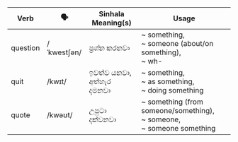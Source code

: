 | Verb     | 🗣️           | Sinhala Meaning(s)  | Usage                   |
| -------- | ----------- | ------------------- | ----------------------------------- |
| question | /ˈkwestʃən/ | ප්‍රශ්න කරනවා           | ~ something,<br/>~ someone (about/on something),<br/>~ wh-   |
| quit     | /kwɪt/      | ඉවත්ව යනවා,<br/>අත්හැර දමනවා | ~ something,<br/>~ as something,<br/>~ doing something        |
| quote    | /kwəʊt/     | උපුටා දක්වනවා           | ~ something (from someone/something),<br/>~ someone,<br/>~ someone something |